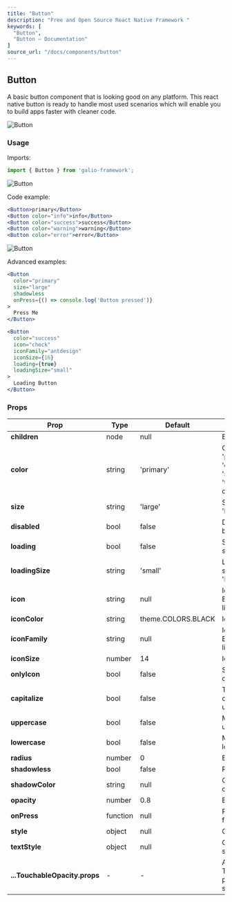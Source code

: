 ```yaml
---
title: "Button"
description: "Free and Open Source React Native Framework "
keywords: [
  "Button",
  "Button – Documentation"
]
source_url: "/docs/components/button"
---
```


## Button

A basic button component that is looking good on any platform. This react native button is ready to handle most used scenarios which will enable you to build apps faster with cleaner code.

![Button](/img/docs/button/button.png)

### Usage

Imports:

```jsx
import { Button } from 'galio-framework';
```

![Button](/img/docs/button/buttons_simple.png)

Code example:

```jsx
<Button>primary</Button>
<Button color="info">info</Button>
<Button color="success">success</Button>
<Button color="warning">warning</Button>
<Button color="error">error</Button>
```

![Button](/img/docs/button/buttons_advanced.png)

Advanced examples:

```jsx
<Button 
  color="primary" 
  size="large" 
  shadowless 
  onPress={() => console.log('Button pressed')}
>
  Press Me
</Button>

<Button 
  color="success" 
  icon="check" 
  iconFamily="antdesign"
  iconSize={16}
  loading={true}
  loadingSize="small"
>
  Loading Button
</Button>
```

### Props

| Prop           | Type         | Default             | Description                                                                                            |
| -------------- | ------------ | ------------------- | ------------------------------------------------------------------------------------------------------ |
| **children**   | node         | null                | Button content                                                                                          |
| **color**      | string       | 'primary'           | Color options: 'primary', 'theme', 'error', 'warning', 'success', 'transparent' or custom color        |
| **size**       | string       | 'large'             | Size options: 'large', 'small'                                                                         |
| **disabled**   | bool         | false               | Disables the button                                                                                    |
| **loading**    | bool         | false               | Shows loading spinner                                                                                  |
| **loadingSize**| string       | 'small'             | Loading spinner size: 'small', 'large'                                                                 |
| **icon**       | string       | null                | Icon name from Expo's icon library                                                                     |
| **iconColor**  | string       | theme.COLORS.BLACK  | Icon color                                                                                             |
| **iconFamily** | string       | null                | Icon family from Expo's icon library                                                                   |
| **iconSize**   | number       | 14                  | Icon size                                                                                              |
| **onlyIcon**   | bool         | false               | Styling for icon-only buttons                                                                          |
| **capitalize** | bool         | false               | Transforms first character to uppercase                                                                |
| **uppercase**  | bool         | false               | Makes all letters uppercase                                                                            |
| **lowercase**  | bool         | false               | Makes all letters lowercase                                                                            |
| **radius**     | number       | 0                   | Border radius                                                                                          |
| **shadowless** | bool         | false               | Removes shadow                                                                                         |
| **shadowColor**| string       | null                | Custom shadow color                                                                                    |
| **opacity**    | number       | 0.8                 | Button opacity                                                                                         |
| **onPress**    | function     | null                | Press handler function                                                                                 |
| **style**      | object       | null                | Custom styles                                                                                          |
| **textStyle**  | object       | null                | Custom text styles                                                                                     |
| **...TouchableOpacity.props** | - | - | All TouchableOpacity props are supported |